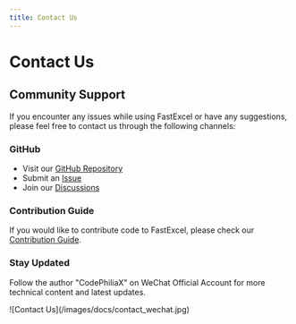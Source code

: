 ```yaml
---
title: Contact Us
---
```


# Contact Us

## Community Support

If you encounter any issues while using FastExcel or have any suggestions, please feel free to contact us through the following channels:

### GitHub

- Visit our [GitHub Repository](https://github.com/CodePhiliaX/fastexcel)
- Submit an [Issue](https://github.com/CodePhiliaX/fastexcel/issues)
- Join our [Discussions](https://github.com/CodePhiliaX/fastexcel/discussions)

### Contribution Guide
If you would like to contribute code to FastExcel, please check our [Contribution Guide](/zh-CN/docs/contribution).

### Stay Updated
Follow the author "CodePhiliaX" on WeChat Official Account for more technical content and latest updates.

<div style={{maxWidth: '500px'}}>
![Contact Us](/images/docs/contact_wechat.jpg)
</div>
